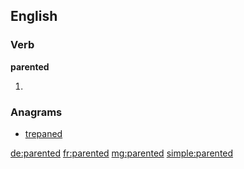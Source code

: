 ==English==

===Verb===
'''parented'''

# {{past of|parent}}

===Anagrams===
* [[trepaned#English|trepaned]]

[[de:parented]]
[[fr:parented]]
[[mg:parented]]
[[simple:parented]]